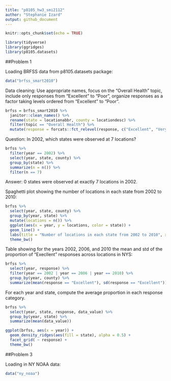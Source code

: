 ```yaml
---
title: "p8105_hw3_smi2112"
author: "Stephanie Izard"
output: github_document
---
```


```r
knitr::opts_chunk$set(echo = TRUE)

library(tidyverse)
library(ggridges)
library(p8105.datasets)
```

##Problem 1

Loading BRFSS data from p8105.datasets package:

```r
data("brfss_smart2010")
```

Data cleaning: Use appropriate names, focus on the "Overall Health" topic, include only responses from "Excellent" to "Poor", organize responses as a factor taking levels ordered from "Excellent" to "Poor".

```r
brfss = brfss_smart2010 %>% 
  janitor::clean_names() %>% 
  rename(state = locationabbr, county = locationdesc) %>% 
  filter(topic == "Overall Health") %>% 
  mutate(response = forcats::fct_relevel(response, c("Excellent", "Very good", "Good", "Fair","Poor")))
```

Question: In 2002, which states were observed at 7 locations?

```r
brfss %>% 
  filter(year == 2002) %>% 
  select(year, state, county) %>% 
  group_by(state) %>% 
  summarize(n = n()) %>% 
  filter(n == 7)
```

Answer: 0 states were observed at exactly 7 locations in 2002.

Spaghetti plot showing the number of locations in each state from 2002 to 2010:

```r
brfss %>%
  select(year, state, county) %>% 
  group_by(year, state) %>% 
  mutate(locations = n()) %>% 
  ggplot(aes(x = year, y = locations, color = state)) +
  geom_line() +
  labs(title = "Number of locations in each state from 2002 to 2010", x = "Year", y = "Number of locations") +
  theme_bw()
```

Table showing for the years 2002, 2006, and 2010 the mean and std of the proportion of "Execllent" responses across locations in NYS:

```r
brfss %>% 
  select(year, response) %>% 
  filter(year == 2002 | year == 2006 | year == 2010) %>% 
  group_by(year, county) %>% 
  summarize(mean(response == "Excellent"), sd(response == "Excellent"))
```

For each year and state, compute the average proportion in each response category.

```r
brfss %>%
  select(year, state, response, data_value) %>% 
  group_by(year, state) %>% 
  summarize(mean(data_value))

ggplot(brfss, aes(x = year)) +
  geom_density_ridges(aes(fill = state), alpha = 0.5) +
  facet_grid( ~ response) +
  theme_bw()
```





##Problem 3

Loading in NY NOAA data:

```r
data("ny_noaa")
```












